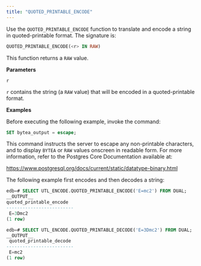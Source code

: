 ```yaml
---
title: "QUOTED_PRINTABLE_ENCODE"
---
```


Use the `QUOTED_PRINTABLE_ENCODE` function to translate and encode a string in quoted-printable format. The signature is:

```sql
QUOTED_PRINTABLE_ENCODE(<r> IN RAW)
```

This function returns a `RAW` value.

**Parameters**

`r`

 `r` contains the string (a `RAW` value) that will be encoded in a quoted-printable format.

**Examples**

Before executing the following example, invoke the command:

```sql
SET bytea_output = escape;
```

This command instructs the server to escape any non-printable characters, and to display `BYTEA` or `RAW` values onscreen in readable form. For more information, refer to the Postgres Core Documentation available at:

<https://www.postgresql.org/docs/current/static/datatype-binary.html>

The following example first encodes and then decodes a string:

```sql
edb=# SELECT UTL_ENCODE.QUOTED_PRINTABLE_ENCODE('E=mc2') FROM DUAL;
__OUTPUT__
quoted_printable_encode
-------------------------
 E=3Dmc2
(1 row)
```
```sql
edb=# SELECT UTL_ENCODE.QUOTED_PRINTABLE_DECODE('E=3Dmc2') FROM DUAL;
__OUTPUT__
 quoted_printable_decode
-------------------------
 E=mc2
(1 row)
```
